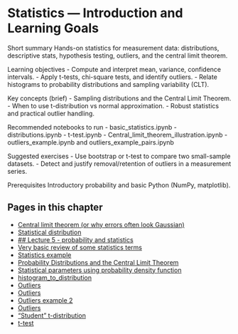 # Statistics — Introduction and Learning Goals

Short summary
Hands-on statistics for measurement data: distributions, descriptive stats, hypothesis testing, outliers, and the central limit theorem.

Learning objectives
- Compute and interpret mean, variance, confidence intervals.
- Apply t-tests, chi-square tests, and identify outliers.
- Relate histograms to probability distributions and sampling variability (CLT).

Key concepts (brief)
- Sampling distributions and the Central Limit Theorem.
- When to use t-distribution vs normal approximation.
- Robust statistics and practical outlier handling.

Recommended notebooks to run
- basic_statistics.ipynb
- distributions.ipynb
- t-test.ipynb
- Central_limit_theorem_illustration.ipynb
- outliers_example.ipynb and outliers_example_pairs.ipynb

Suggested exercises
- Use bootstrap or t-test to compare two small-sample datasets.
- Detect and justify removal/retention of outliers in a measurement series.

Prerequisites
Introductory probability and basic Python (NumPy, matplotlib).

<!-- AUTOGEN_START -->
## Pages in this chapter

- [Central limit theorem (or why errors often look Gaussian)](Central_limit_theorem_illustration.qmd)
- [Statistical distribution](Exploring+different+distribution.qmd)
- [## Lecture 5 - probability and statistics](Lecture_5.qmd)
- [Very basic review of some statistics terms](basic_statistics.qmd)
- [Statistics example](chi_square_test_example.qmd)
- [Probability Distributions and the Central Limit Theorem](distributions.qmd)
- [Statistical parameters using probability density function](estimate_mean_variance_median_using_pdf.qmd)
- [histogram_to_distribution](histogram_to_distribution.qmd)
- [Outliers](outliers_example-2.qmd)
- [Outliers](outliers_example.qmd)
- [Outliers example 2](outliers_example_pairs.qmd)
- [Outliers](outliers_example_two.qmd)
- ["Student" t-distribution](t-distribution.qmd)
- [t-test](t-test.qmd)
<!-- AUTOGEN_END -->
